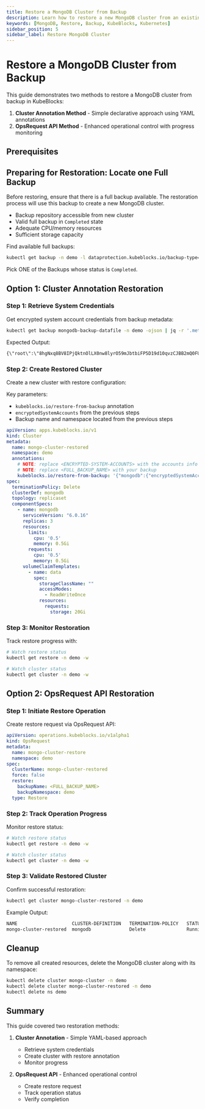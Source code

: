```yaml
---
title: Restore a MongoDB Cluster from Backup
description: Learn how to restore a new MongoDB cluster from an existing backup in KubeBlocks using the Cluster Annotation or OpsRequest API.
keywords: [MongoDB, Restore, Backup, KubeBlocks, Kubernetes]
sidebar_position: 5
sidebar_label: Restore MongoDB Cluster
---
```



# Restore a MongoDB Cluster from Backup

This guide demonstrates two methods to restore a MongoDB cluster from backup in KubeBlocks:

1. **Cluster Annotation Method** - Simple declarative approach using YAML annotations
2. **OpsRequest API Method** - Enhanced operational control with progress monitoring

## Prerequisites


<Prerequisites />

## Preparing for Restoration: Locate one Full Backup
Before restoring, ensure that there is a full backup available. The restoration process will use this backup to create a new MongoDB cluster.

- Backup repository accessible from new cluster
- Valid full backup in `Completed` state
- Adequate CPU/memory resources
- Sufficient storage capacity

Find available full backups:

```bash
kubectl get backup -n demo -l dataprotection.kubeblocks.io/backup-type=Full,app.kubernetes.io/instance=mongo-cluster # get the list of full backups
```

Pick ONE of the Backups whose status is `Completed`.

## Option 1: Cluster Annotation Restoration

### Step 1: Retrieve System Credentials
Get encrypted system account credentials from backup metadata:

```bash
kubectl get backup mongodb-backup-datafile -n demo -ojson | jq -r '.metadata.annotations | ."kubeblocks.io/encrypted-system-accounts" | fromjson .mongodb | tojson |gsub("\""; "\\\"")'
```

Expected Output:

```bash
{\"root\":\"8hgNxq8BV8IPjQktnOlLX0nw8lyrO59mJbtbiFP5D19d10qvzCJBB2mQ0FU=\"}
```

### Step 2: Create Restored Cluster
Create a new cluster with restore configuration:

Key parameters:
- `kubeblocks.io/restore-from-backup` annotation
- `encryptedSystemAccounts` from the previous steps
- Backup name and namespace located from the previous steps


```yaml
apiVersion: apps.kubeblocks.io/v1
kind: Cluster
metadata:
  name: mongo-cluster-restored
  namespace: demo
  annotations:
    # NOTE: replace <ENCRYPTED-SYSTEM-ACCOUNTS> with the accounts info from you backup
    # NOTE: replace <FULL_BACKUP_NAME> with your backup
    kubeblocks.io/restore-from-backup: '{"mongodb":{"encryptedSystemAccounts":"<ENCRYPTED-SYSTEM-ACCOUNTS>","name":"<FULL_BACKUP_NAME>","namespace":"demo","volumeRestorePolicy":"Parallel"}}'
spec:
  terminationPolicy: Delete
  clusterDef: mongodb
  topology: replicaset
  componentSpecs:
    - name: mongodb
      serviceVersion: "6.0.16"
      replicas: 3
      resources:
        limits:
          cpu: '0.5'
          memory: 0.5Gi
        requests:
          cpu: '0.5'
          memory: 0.5Gi
      volumeClaimTemplates:
        - name: data
          spec:
            storageClassName: ""
            accessModes:
              - ReadWriteOnce
            resources:
              requests:
                storage: 20Gi
```

### Step 3: Monitor Restoration
Track restore progress with:

```bash
# Watch restore status
kubectl get restore -n demo -w

# Watch cluster status
kubectl get cluster -n demo -w
```

## Option 2: OpsRequest API Restoration

### Step 1: Initiate Restore Operation
Create restore request via OpsRequest API:

```yaml
apiVersion: operations.kubeblocks.io/v1alpha1
kind: OpsRequest
metadata:
  name: mongo-cluster-restore
  namespace: demo
spec:
  clusterName: mongo-cluster-restored
  force: false
  restore:
    backupName: <FULL_BACKUP_NAME>
    backupNamespace: demo
  type: Restore
```

### Step 2: Track Operation Progress
Monitor restore status:

```bash
# Watch restore status
kubectl get restore -n demo -w

# Watch cluster status
kubectl get cluster -n demo -w
```

### Step 3: Validate Restored Cluster
Confirm successful restoration:
```bash
kubectl get cluster mongo-cluster-restored -n demo
```
Example Output:
```bash
NAME                    CLUSTER-DEFINITION   TERMINATION-POLICY   STATUS    AGE
mongo-cluster-restored  mongodb              Delete               Running   3m3s
```


## Cleanup
To remove all created resources, delete the MongoDB cluster along with its namespace:

```bash
kubectl delete cluster mongo-cluster -n demo
kubectl delete cluster mongo-cluster-restored -n demo
kubectl delete ns demo
```

## Summary

This guide covered two restoration methods:

1. **Cluster Annotation** - Simple YAML-based approach
   - Retrieve system credentials
   - Create cluster with restore annotation
   - Monitor progress

2. **OpsRequest API** - Enhanced operational control
   - Create restore request
   - Track operation status
   - Verify completion
